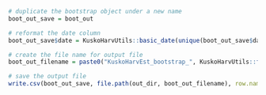 
```r
# duplicate the bootstrap object under a new name
boot_out_save = boot_out

# reformat the date column
boot_out_save$date = KuskoHarvUtils::basic_date(unique(boot_out_save$date))

# create the file name for output file
boot_out_filename = paste0("KuskoHarvEst_bootstrap_", KuskoHarvUtils::file_date(meta$start_date), ".csv")

# save the output file
write.csv(boot_out_save, file.path(out_dir, boot_out_filename), row.names = FALSE)
```

